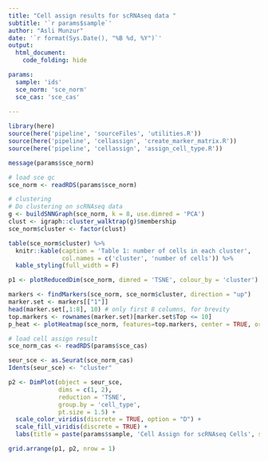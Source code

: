 ```yaml
---
title: "Cell assign results for scRNAseq data "
subtitle: '`r params$sample`'
author: "Asli Munzur"
date: '`r format(Sys.Date(), "%B %d, %Y")`'
output: 
  html_document:
    code_folding: hide

params:
  sample: 'ids'
  sce_norm: 'sce_norm'
  sce_cas: 'sce_cas'
  
---
```


```r

library(here)
source(here('pipeline', 'sourceFiles', 'utilities.R'))
source(here('pipeline', 'cellassign', 'create_marker_matrix.R'))
source(here('pipeline', 'cellassign', 'assign_cell_type.R'))


```

```r

message(params$sce_norm)

# load sce qc
sce_norm <- readRDS(params$sce_norm)

# clustering 
# Do clustering on scRNAseq data
g <- buildSNNGraph(sce_norm, k = 8, use.dimred = 'PCA')
clust <- igraph::cluster_walktrap(g)$membership
sce_norm$cluster <- factor(clust)

table(sce_norm$cluster) %>% 
  knitr::kable(caption = 'Table 1: number of cells in each cluster', 
               col.names = c('cluster', 'number of cells')) %>% 
  kable_styling(full_width = F)


```

```r

p1 <- plotReducedDim(sce_norm, dimred = 'TSNE', colour_by = 'cluster') + labs(title = paste(params$sample, 'Clustering - TSNE', sep = '-'))

markers <- findMarkers(sce_norm, sce_norm$cluster, direction = "up")
marker.set <- markers[["1"]]
head(marker.set[,1:8], 10) # only first 8 columns, for brevity
top.markers <- rownames(marker.set)[marker.set$Top <= 10]
p_heat <- plotHeatmap(sce_norm, features=top.markers, center = TRUE, order_columns_by="cluster")


```

```r

# load cell assign result
sce_norm_cas <- readRDS(params$sce_cas)

seur_sce <- as.Seurat(sce_norm_cas)
Idents(seur_sce) <- "cluster"

p2 <- DimPlot(object = seur_sce, 
              dims = c(1, 2), 
              reduction = 'TSNE', 
              group.by = 'cell_type', 
              pt.size = 1.5) +
  scale_color_viridis(discrete = TRUE, option = "D") +
  scale_fill_viridis(discrete = TRUE) +
  labs(title = paste(params$sample, 'Cell Assign for scRNAseq Cells', sep = '-'))

```

```r

grid.arrange(p1, p2, nrow = 1)


```


































